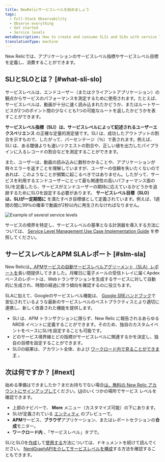 ```yaml
---
title: NewRelicサービスレベルを始めましょう
tags:
  - Full-Stack Observability
  - Observe everything
  - Get started
  - Service levels
metaDescription: How to create and consume SLIs and SLOs with service level management in New Relic.
translationType: machine
---
```



New Relicでは、アプリケーションのサービスレベル指標やサービスレベル目標を定義し、消費することができます。

## SLIとSLOとは？ [#what-sli-slo]

サービスレベルは、エンドユーザー（またはクライアントアプリケーション）の観点からサービスのパフォーマンスを測定するために使用されます。たとえば、サービスレベルは、動画が十分に速く読み込まれたかどうか、またはルートサービスが2つのポイント間の少なくとも1つの可能なルートを返したかどうかを表すことができます。

**サービスレベル指標（SLI）は、サービスレベルによって記述されるユーザーエクスペリエンス** の正確な定量的測定値です。SLI は、成功したアウトプットの割合を示すもので、したがって、パーセンテージ（％）で表されます。例えば、SLI は、ある閾値よりも速いリクエストの割合や、正しい値を出力したパイプラインに入るレコードの割合などを測定することができます。

また、ユーザーは、動画の読み込みに数秒かかることや、アプリケーションが時々エラーを返すことを理解していますが、ユーザーの信頼を失いたくないのであれば、このようなことが頻繁に起こるべきではありません。したがって、サービスを利用するエンドユーザーにとって最も関連性の高いパフォーマンス面のSLIを定義したら、サービスがエンドユーザーの期待に応えているかどうかを追跡するためにSLOを設定する必要があります。 **サービスレベル目標（SLO）は、SLIが一定期間に** を満たすべき目標値として定義されています。例えば、1週間の間に99％の確率で動画が2秒以内に再生されなければなりません。

<img
  title="Example of several service levels.png"
  alt="Example of several service levels"
  src={serviceLevelsIntro}
/>

サービスの境界を特定し、サービスレベルの基準となる計測器を導入する方法については、 [Service Level Management Use Case Implementation Guide](/docs/new-relic-solutions/observability-maturity/uptime-performance-reliability/slm-implementation-guide/) を参照してください。

## サービスレベルとAPM SLAレポート [#slm-sla]

New Relicは[、APMサービスの自動サービスレベルアグリーメント（SLA）レポートを](/docs/apm/reports/service-level-agreements/apm-sla-reports/)長い間提供してきました。月曜日に電子メールの受信トレイに届くApdexベースのレポートは、Webトランザクションを生成するサービスに対して自動的に生成され、時間の経過に伴う傾向を確認するのに役立ちます。

SLAに加えて、Googleのサービスレベル機能は、 [Google SREハンドブック](https://sre.google/books/)で宣伝されているような最新のサービスレベルのベストプラクティスとより適切に連携し、新しく改善された機能を提供します。

* SLI は、APM トランザクションに限らず、New Relic に報告されるあらゆる NRDB イベントに定義することができます。そのため、独自のカスタムイベントをベースにSLIを設定することも可能です。
* どのサービス境界線とどの指標がサービスレベルに関連するかを決定し、独自の目標を設定することができます。
* SLOの結果は、アカウント全体、および [ワークロード内で見ることができます](/docs/new-relic-one/use-new-relic-one/workloads/workloads-isolate-resolve-incidents-faster/) 。

## 次は何ですか？ [#next]

始める準備はできましたか？まだお持ちでない場合[は、無料の New Relic アカウントにサインアップして](https://newrelic.com/signup)ください。[UI](https://one.newrelic.com)のいくつかの場所でサービス レベルを確認できます。

* 上部のナビバーで、 **More** メニュー（カスタマイズ可能）の下にあります。
* SLIが定義されている [エンティティ](/docs/new-relic-one/use-new-relic-one/core-concepts/what-entity-new-relic/) のプレビューで。
* **APM**サービス、**ブラウザ**アプリケーション、またはレポートセクションの**合成**モニター。
* **ワークロード内** 、「サービスレベル」タブで。

SLIとSLOを[作成](/docs/service-level-management/create-slm)して[使用する](/docs/service-level-management/consume-slm)方法については、ドキュメントを続けて読んでください。 [NerdGraphAPIを介してサービスレベルを構成](/docs/apis/nerdgraph/examples/nerdgraph-slm/)する方法を確認することもできます。